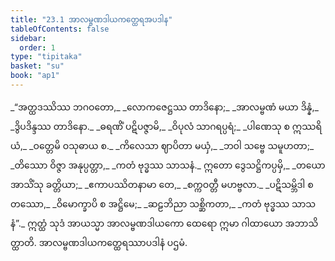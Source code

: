 ```yaml
---
title: "23.1 အာလမ္ဗဏဒါယကတ္ထေရအပဒါန"
tableOfContents: false
sidebar:
  order: 1
type: "tipitaka"
basket: "su"
book: "ap1"
---
```



<DynamicBreadcrumb />

<Division number="1" book="ap1">

<Paragraph number="2899" type="verses" book="ap1">
_“အတ္ထဒဿိဿ ဘဂဝတော,_  
_လောကဇေဋ္ဌဿ တာဒိနော;_  
_အာလမ္ဗဏံ မယာ ဒိန္နံ,_  
_ဒွိပဒိန္ဒဿ တာဒိနော._  

</Paragraph>

</Division>
<Division number="2" book="ap1">

<Paragraph number="2900" type="verses" book="ap1">
_ဓရဏိံ ပဋိပဇ္ဇာမိ,_  
_ဝိပုလံ သာဂရပ္ပရံ;_  
_ပါဏေသု စ ဣဿရိယံ,_  
_ဝတ္တေမိ ဝသုဓာယ စ._  

</Paragraph>

</Division>
<Division number="3" book="ap1">

<Paragraph number="2901" type="verses" book="ap1">
_ကိလေသာ ဈာပိတာ မယှံ,_  
_ဘဝါ သဗ္ဗေ သမူဟတာ;_  
_တိဿော ဝိဇ္ဇာ အနုပ္ပတ္တာ,_  
_ကတံ ဗုဒ္ဓဿ သာသနံ._  

</Paragraph>

</Division>
<Division number="4" book="ap1">

<Paragraph number="2902" type="verses" book="ap1">
ဣတော ဒွေသဋ္ဌိကပ္ပမှိ,_  
_တယော အာသိံသု ခတ္တိယာ;_  
_ဧကာပဿိတနာမာ တေ,_  
_စက္ကဝတ္တီ မဟဗ္ဗလာ._  

</Paragraph>

</Division>
<Division number="5" book="ap1">

<Paragraph number="2903" type="verses" book="ap1">
_ပဋိသမ္ဘိဒါ စတဿော,_  
_ဝိမောက္ခာပိ စ အဋ္ဌိမေ;_  
_ဆဠဘိညာ သစ္ဆိကတာ,_  
_ကတံ ဗုဒ္ဓဿ သာသနံ”._  

</Paragraph>

<Paragraph number="2904" book="ap1">
ဣတ္ထံ သုဒံ အာယသ္မာ အာလမ္ဗဏဒါယကော ထေရော ဣမာ ဂါထာယော အဘာသိတ္ထာတိ.

</Paragraph>
</Division>

<Paragraph number="2905" type="center" book="ap1">
အာလမ္ဗဏဒါယကတ္ထေရဿာပဒါနံ ပဌမံ.
</Paragraph>